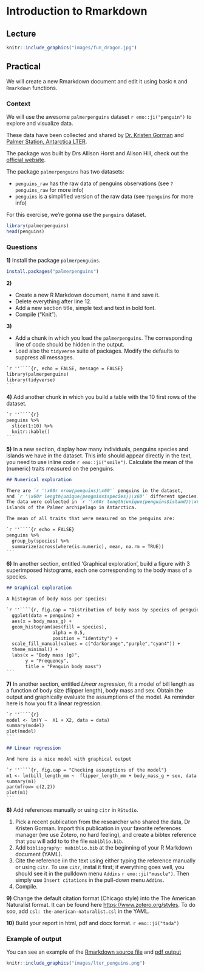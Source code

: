 # Introduction to Rmarkdown

## Lecture

<!-- add more details about installation of citr et tinytex
devtools::install_github("crsh/citr")
install.packages('tinytex')
tinytex::install_tinytex()
-->

```r
knitr::include_graphics("images/fun_dragon.jpg")
```

## Practical

We will create a new Rmarkdown document and edit it using basic `R` and `Rmarkdown` functions.

### Context

We will use the awesome `palmerpenguins` dataset `r emo::ji("penguin")` to explore and visualize data.

These data have been collected and shared by [Dr. Kristen Gorman](https://www.uaf.edu/cfos/people/faculty/detail/kristen-gorman.php) and [Palmer Station, Antarctica LTER](https://pal.lternet.edu/).

The package was built by Drs Allison Horst and Alison Hill, check out the [official website](https://allisonhorst.github.io/palmerpenguins/).

The package `palmerpenguins` has two datasets: 

- `penguins_raw` has the raw data of penguins observations (see `?penguins_raw` for more info)
- `penguins` is a simplified version of the raw data (see `?penguins` for more info)

For this exercise, we're gonna use the `penguins` dataset.

```r
library(palmerpenguins)
head(penguins)
```


### Questions

**1)** Install the package `palmerpenguins`.

```r
install.packages("palmerpenguins")
```

**2)** 

- Create a new R Markdown document, name it and save it.
- Delete everything after line 12.
- Add a new section title, simple text and text in bold font.
- Compile ("Knit").

**3)**

- Add a chunk in which you load the `palmerpenguins`. The corresponding line of code should be hidden in the output.
- Load also the `tidyverse` suite of packages. Modify the defaults to suppress all messages.

<div class= "exer">
````markdown
`r ''````{r, echo = FALSE, message = FALSE}
library(palmerpenguins)
library(tidyverse)
```
````
</div>

**4)** Add another chunk in which you build a table with the 10 first rows of the dataset.

<div class= "exer">
````markdown
`r ''````{r}
penguins %>%
  slice(1:10) %>%
  knitr::kable()
```
````
</div>

**5)** In a new section, display how many individuals, penguins species and islands we have in the dataset. This info should appear directly in the text, you need to use inline code `r emo::ji("smile")`. Calculate the mean of the (numeric) traits measured on the penguins.

<div class= "exer">

````markdown
## Numerical exploration

There are `r '\x60r nrow(penguins)\x60'` penguins in the dataset,
and `r '\x60r length(unique(penguins$species))\x60'` different species.
The data were collected in `r '\x60r length(unique(penguins$island))\x60'`
islands of the Palmer archipelago in Antarctica.

The mean of all traits that were measured on the penguins are:

`r ''````{r echo = FALSE}
penguins %>%
  group_by(species) %>%
  summarize(across(where(is.numeric), mean, na.rm = TRUE))
```
````
</div>

**6)** In another section, entitled 'Graphical exploration', build a figure with 3 superimposed histograms, each one corresponding to the body mass of a species.

<div class= "exer">

````markdown
## Graphical exploration

A histogram of body mass per species:

`r ''````{r, fig.cap = "Distribution of body mass by species of penguins"}
  ggplot(data = penguins) +
  aes(x = body_mass_g) +
  geom_histogram(aes(fill = species),
                 alpha = 0.5,
                 position = "identity") +
  scale_fill_manual(values = c("darkorange","purple","cyan4")) +
  theme_minimal() +
  labs(x = "Body mass (g)",
       y = "Frequency",
       title = "Penguin body mass")
```
````
</div>


**7)** In another section, entitled *Linear regression*, fit a model of bill length as a function of body size (flipper length), body mass and sex. Obtain the output and graphically evaluate the assumptions of the model. As reminder here is how you fit a linear regression.

````markdown
`r ''````{r}
model <- lm(Y ~  X1 + X2, data = data)
summary(model)
plot(model)
```
````
<div class= "exer">

````markdown
## Linear regression

And here is a nice model with graphical output

`r ''````{r, fig.cap = "Checking assumptions of the model"}
m1 <- lm(bill_length_mm ~  flipper_length_mm + body_mass_g + sex, data = penguins)
summary(m1)
par(mfrow= c(2,2))
plot(m1)
```
````
</div>

**8)** Add references manually or using `citr` in `RStudio`.

  1. Pick a recent publication from the researcher who shared the data, Dr Kristen Gorman. Import this publication in your favorite references manager (we use Zotero, no hard feeling), and create a bibtex reference that you will add to to the file `mabiblio.bib`.
  2. Add `bibliography: mabiblio.bib` at the beginning of your R Markdown document (YAML).
  3. Cite the reference iin the text using either typing the reference manually or using `citr`. To use `citr`, instal  it first; if everything goes well, you should see it in the pulldown menu `Addins` `r emo::ji("muscle")`. Then simply use `Insert citations` in the pull-down menu `Addins`.
  4. Compile.

**9)** Change the default citation format (Chicago style) into the The American Naturalist format. It can be found here  <https://www.zotero.org/styles>. To do soo, add `csl: the-american-naturalist.csl` in the YAML.

**10)** Build your report in html, pdf and docx format. `r emo::ji("tada")`

### Example of output {-}

You can see an example of the [Rmarkdown source file](data/examples/rmarkdown_practical.Rmd) and [pdf output](data/examples/rmarkdown_practical.pdf) 

```r
knitr::include_graphics("images/lter_penguins.png")
```